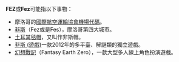 '''FEZ'''或'''Fez'''可能指以下事物：
* 摩洛哥的[[國際航空運輸協會機場代碼|國際航空運輸協會機場代碼]]。
* [[非斯|非斯]]（Fez或是Fes），摩洛哥第四大城市。
* [[土耳其毯帽|土耳其毯帽]]，又叫作非斯帽。
* [[非斯_(遊戲)|非斯 (遊戲)]]一款2012年的多平臺、解謎類的獨立遊戲。
* [[幻想戰記|幻想戰記]]（Fantasy Earth Zero），一款大型多人線上角色扮演遊戲。

{{disambig|Cat=三字拉丁字母缩写消歧义}}